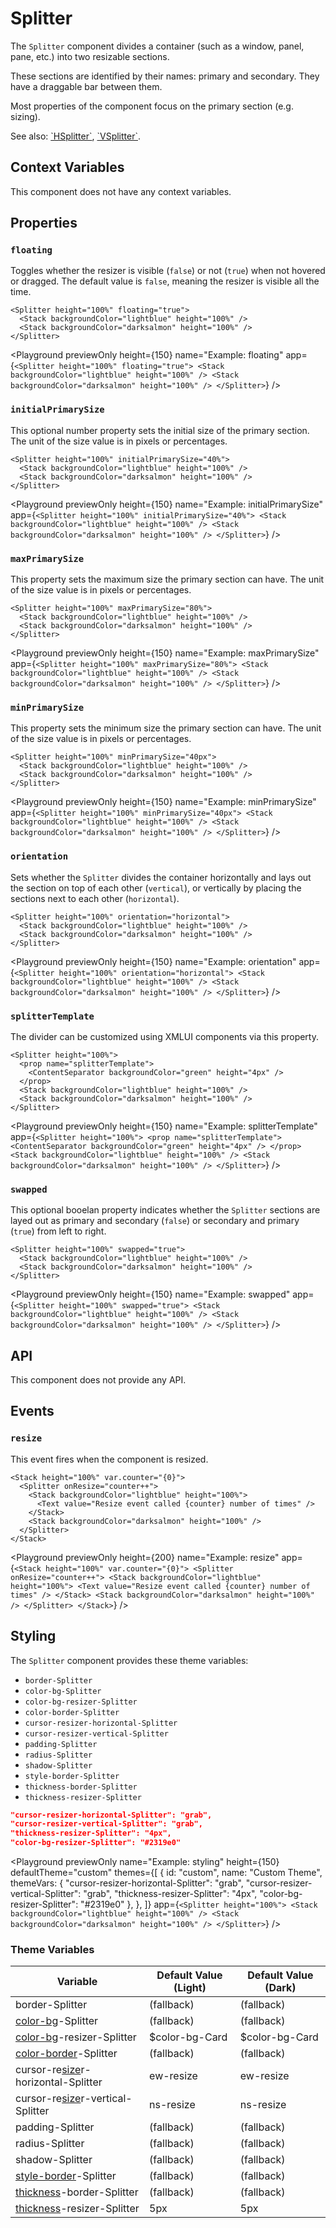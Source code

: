# Splitter

The `Splitter` component divides a container (such as a window, panel, pane, etc.) into two resizable sections.

These sections are identified by their names: primary and secondary. They have a draggable bar between them.

Most properties of the component focus on the primary section (e.g. sizing).

See also: [\`HSplitter\`](./HSplitter.mdx), [\`VSplitter\`](./VSplitter.mdx).

## Context Variables

This component does not have any context variables.

## Properties

### `floating`

Toggles whether the resizer is visible (`false`) or not (`true`) when not hovered or dragged. The default value is `false`, meaning the resizer is visible all the time.

```ueml copy /floating="true"/
<Splitter height="100%" floating="true">
  <Stack backgroundColor="lightblue" height="100%" />
  <Stack backgroundColor="darksalmon" height="100%" />
</Splitter>
```

<Playground
  previewOnly
  height={150}
  name="Example: floating"
  app={`
  <Splitter height="100%" floating="true">
    <Stack backgroundColor="lightblue" height="100%" />
    <Stack backgroundColor="darksalmon" height="100%" />
  </Splitter>
  `}
/>

### `initialPrimarySize`

This optional number property sets the initial size of the primary section. The unit of the size value is in pixels or percentages.

```ueml copy /initialPrimarySize="40%"/
<Splitter height="100%" initialPrimarySize="40%">
  <Stack backgroundColor="lightblue" height="100%" />
  <Stack backgroundColor="darksalmon" height="100%" />
</Splitter>
```

<Playground
  previewOnly
  height={150}
  name="Example: initialPrimarySize"
  app={`
  <Splitter height="100%" initialPrimarySize="40%">
    <Stack backgroundColor="lightblue" height="100%" />
    <Stack backgroundColor="darksalmon" height="100%" />
  </Splitter>
  `}
/>

### `maxPrimarySize`

This property sets the maximum size the primary section can have. The unit of the size value is in pixels or percentages.

```ueml copy /maxPrimarySize="80%"/
<Splitter height="100%" maxPrimarySize="80%">
  <Stack backgroundColor="lightblue" height="100%" />
  <Stack backgroundColor="darksalmon" height="100%" />
</Splitter>
```

<Playground
  previewOnly
  height={150}
  name="Example: maxPrimarySize"
  app={`
  <Splitter height="100%" maxPrimarySize="80%">
    <Stack backgroundColor="lightblue" height="100%" />
    <Stack backgroundColor="darksalmon" height="100%" />
  </Splitter>
  `}
/>

### `minPrimarySize`

This property sets the minimum size the primary section can have. The unit of the size value is in pixels or percentages.

```ueml copy /minPrimarySize="40px"/
<Splitter height="100%" minPrimarySize="40px">
  <Stack backgroundColor="lightblue" height="100%" />
  <Stack backgroundColor="darksalmon" height="100%" />
</Splitter>
```

<Playground
  previewOnly
  height={150}
  name="Example: minPrimarySize"
  app={`
  <Splitter height="100%" minPrimarySize="40px">
    <Stack backgroundColor="lightblue" height="100%" />
    <Stack backgroundColor="darksalmon" height="100%" />
  </Splitter>
  `}
/>

### `orientation`

Sets whether the `Splitter` divides the container horizontally and lays out the section on top of each other (`vertical`), or vertically by placing the sections next to each other (`horizontal`).

```ueml copy /orientation="horizontal"/
<Splitter height="100%" orientation="horizontal">
  <Stack backgroundColor="lightblue" height="100%" />
  <Stack backgroundColor="darksalmon" height="100%" />
</Splitter>
```

<Playground
  previewOnly
  height={150}
  name="Example: orientation"
  app={`
  <Splitter height="100%" orientation="horizontal">
    <Stack backgroundColor="lightblue" height="100%" />
    <Stack backgroundColor="darksalmon" height="100%" />
  </Splitter>
  `}
/>

### `splitterTemplate`

The divider can be customized using XMLUI components via this property.

```ueml copy {2-4}
<Splitter height="100%">
  <prop name="splitterTemplate">
    <ContentSeparator backgroundColor="green" height="4px" />
  </prop>
  <Stack backgroundColor="lightblue" height="100%" />
  <Stack backgroundColor="darksalmon" height="100%" />
</Splitter>
```

<Playground
  previewOnly
  height={150}
  name="Example: splitterTemplate"
  app={`
  <Splitter height="100%">
    <prop name="splitterTemplate">
      <ContentSeparator backgroundColor="green" height="4px" />
    </prop>
    <Stack backgroundColor="lightblue" height="100%" />
    <Stack backgroundColor="darksalmon" height="100%" />
  </Splitter>
`}
/>

### `swapped`

This optional booelan property indicates whether the `Splitter` sections are layed out as primary and secondary (`false`) or secondary and primary (`true`) from left to right.

```ueml copy /swapped="true"/
<Splitter height="100%" swapped="true">
  <Stack backgroundColor="lightblue" height="100%" />
  <Stack backgroundColor="darksalmon" height="100%" />
</Splitter>
```

<Playground
  previewOnly
  height={150}
  name="Example: swapped"
  app={`
  <Splitter height="100%" swapped="true">
    <Stack backgroundColor="lightblue" height="100%" />
    <Stack backgroundColor="darksalmon" height="100%" />
  </Splitter>
  `}
/>

## API

This component does not provide any API.

## Events

### `resize`

This event fires when the component is resized.

```ueml copy {2}
<Stack height="100%" var.counter="{0}">
  <Splitter onResize="counter++">
    <Stack backgroundColor="lightblue" height="100%">
      <Text value="Resize event called {counter} number of times" />
    </Stack>
    <Stack backgroundColor="darksalmon" height="100%" />
  </Splitter>
</Stack>
```

<Playground
  previewOnly
  height={200}
  name="Example: resize"
  app={`
  <Stack height="100%" var.counter="{0}">
    <Splitter onResize="counter++">
      <Stack backgroundColor="lightblue" height="100%">
        <Text value="Resize event called {counter} number of times" />
      </Stack>
      <Stack backgroundColor="darksalmon" height="100%" />
    </Splitter>
  </Stack>
  `}
/>

## Styling

The `Splitter` component provides these theme variables:

- `border-Splitter`
- `color-bg-Splitter`
- `color-bg-resizer-Splitter`
- `color-border-Splitter`
- `cursor-resizer-horizontal-Splitter`
- `cursor-resizer-vertical-Splitter`
- `padding-Splitter`
- `radius-Splitter`
- `shadow-Splitter`
- `style-border-Splitter`
- `thickness-border-Splitter`
- `thickness-resizer-Splitter`

```json copy
"cursor-resizer-horizontal-Splitter": "grab",
"cursor-resizer-vertical-Splitter": "grab",
"thickness-resizer-Splitter": "4px",
"color-bg-resizer-Splitter": "#2319e0"
```

<Playground
  previewOnly
  name="Example: styling"
  height={150}
  defaultTheme="custom"
  themes={[
    {
      id: "custom",
      name: "Custom Theme",
      themeVars: {
        "cursor-resizer-horizontal-Splitter": "grab",
        "cursor-resizer-vertical-Splitter": "grab",
        "thickness-resizer-Splitter": "4px",
        "color-bg-resizer-Splitter": "#2319e0"
      },
    },
  ]}
  app={`
  <Splitter height="100%">
    <Stack backgroundColor="lightblue" height="100%" />
    <Stack backgroundColor="darksalmon" height="100%" />
  </Splitter>
  `}
/>

### Theme Variables

| Variable | Default Value (Light) | Default Value (Dark) |
| --- | --- | --- |
| border-Splitter | (fallback) | (fallback) |
| [color-bg](../styles-and-themes/common-units/#color-values)-Splitter | (fallback) | (fallback) |
| [color-bg](../styles-and-themes/common-units/#color-values)-resizer-Splitter | $color-bg-Card | $color-bg-Card |
| [color-border](../styles-and-themes/common-units/#color-values)-Splitter | (fallback) | (fallback) |
| cursor-re[size](../styles-and-themes/common-units/#size-values)r-horizontal-Splitter | ew-resize | ew-resize |
| cursor-re[size](../styles-and-themes/common-units/#size-values)r-vertical-Splitter | ns-resize | ns-resize |
| padding-Splitter | (fallback) | (fallback) |
| radius-Splitter | (fallback) | (fallback) |
| shadow-Splitter | (fallback) | (fallback) |
| [style-border](../styles-and-themes/common-units/#border-style-values)-Splitter | (fallback) | (fallback) |
| [thickness](../styles-and-themes/common-units/#size-values)-border-Splitter | (fallback) | (fallback) |
| [thickness](../styles-and-themes/common-units/#size-values)-resizer-Splitter | 5px | 5px |

